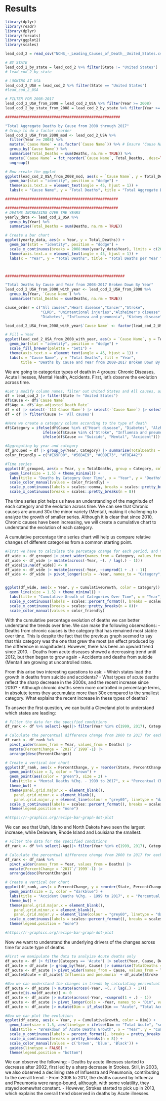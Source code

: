 # Results

```r
library(dplyr)
library(readr)
library(dplyr)
library(forcats)
library(ggplot2)
library(scales)
```


```r
lead_cod_2 = read_csv("NCHS_-_Leading_Causes_of_Death__United_States.csv")

# BY STATE
lead_cod_2_by_state = lead_cod_2 %>% filter(State != "United States")
# lead_cod_2_by_state

# LOOKING AT USA
lead_cod_2_USA = lead_cod_2 %>% filter(State == "United States")
#lead_cod_2_USA

# FILTER FOR 2008-2017
lead_cod_2_USA_from_2008 = lead_cod_2_USA %>% filter(Year >= 2008)
lead_cod_2_by_state_from_2008 = lead_cod_2_by_state %>% filter(Year >= 2008)
```

```r
####################################################

"Total Aggregate Deaths by Cause from 2008 through 2017"
# Group to do a factor reorder
lead_cod_2_USA_from_2008_mod <- lead_cod_2_USA %>% 
  filter(Year >= 2008) %>%
  mutate(`Cause Name` = as.factor(`Cause Name`)) %>% # Ensure 'Cause Name' is a factor
  group_by(`Cause Name`) %>%
  summarise(Total_Deaths = sum(Deaths, na.rm = TRUE)) %>%
  mutate(`Cause Name` = fct_reorder(`Cause Name`, Total_Deaths, .desc=TRUE)) %>%
  ungroup()

# Now create the ggplot
ggplot(lead_cod_2_USA_from_2008_mod, aes(x = `Cause Name`, y = Total_Deaths)) +
  geom_bar(stat = "identity", position = "dodge") +
  theme(axis.text.x = element_text(angle = 45, hjust = 1)) +
  labs(x = "Cause Name", y = "Total Deaths", title = "Total Aggregate Deaths by Cause from 2008 through 2017")

###################################################
```

```r
###################################################
# DEATHS INCREASING OVER THE YEARS
yearly_data <- lead_cod_2_USA %>%
  group_by(Year) %>%
  summarise(Total_Deaths = sum(Deaths, na.rm = TRUE))

# Create a bar chart
ggplot(yearly_data, aes(x = Year, y = Total_Deaths)) +
  geom_bar(stat = "identity", position = "dodge") +
  scale_x_continuous(breaks = 2008:max(yearly_data$Year), limits = c(2007, 2018)) +
  theme(axis.text.x = element_text(angle = 45, hjust = 1)) +
  labs(x = "Year", y = "Total Deaths", title = "Total Deaths per Year from 2008 Onwards")



######################################################


```


```r
"Total Deaths by Cause and Year from 2008-2017 Broken Down By Year"
lead_cod_2_USA_from_2008_with_year <- lead_cod_2_USA_from_2008 %>% 
  group_by(Year, `Cause Name`) %>%
  summarise(Total_Deaths = sum(Deaths, na.rm = TRUE)) 

cause_order = c("All causes","Heart disease","Cancer","Stroke", 
                "CLRD", "Unintentional injuries","Alzheimer's disease", 
                "Diabetes", "Influenza and pneumonia", "Kidney disease","Suicide" )

lead_cod_2_USA_from_2008_with_year$`Cause Name` <- factor(lead_cod_2_USA_from_2008_with_year$`Cause Name`, levels = cause_order)

# Fill = Year
ggplot(lead_cod_2_USA_from_2008_with_year, aes(x = `Cause Name`, y = Total_Deaths, fill = as.factor(Year))) +
  geom_bar(stat = "identity", position = "dodge") +
  scale_fill_brewer(palette = "Set1") +
  theme(axis.text.x = element_text(angle = 45, hjust = 1)) +
  labs(x = "Cause Name", y = "Total Deaths", fill = "Year", 
       title = "Deaths by Cause and Year from 2008-2017 Broken Down By Year")
```




We are going to categorize types of death in 4 groups: Chronic Diseases, Acute Illnesses, Mental Health, Accidents. First, let's observe the evolution across time.

```r
#Let's modify column names, filter out United States and All causes, as they are redundant for this anaylsis.
df = lead_cod_2 |> filter(State != "United States")
df$Cause <- df$`Cause Name`
df$Age <- df$`Age-adjusted Death Rate`
df = df |> select(-`113 Cause Name`) |> select(-`Cause Name`) |> select(-`Age-adjusted Death Rate`)
df = df |> filter(Cause != 'All causes')

#Here we create a category column according to the type of death
df$Category = ifelse(df$Cause %in% c("Heart disease", "Diabetes", "Alzheimer's disease", "Cancer", "CLRD", "Kidney disease"), "Chronic",
                 ifelse(df$Cause %in% c("Stroke", "Influenza and pneumonia"), "Acute",
                 ifelse(df$Cause == "Suicide", "Mental", "Accident")))

#Aggregating by year and category
df_grouped = df |> group_by(Year, Category) |> summarise(TotalDeaths = sum(Deaths, na.rm = TRUE), .groups = 'drop')
color_friendly = c("#E69F00", "#56B4E9", "#009E73", "#F0E442")

#Time series
ggplot(df_grouped, aes(x = Year, y = TotalDeaths, group = Category, color = Category)) +
  geom_line(size = 1.5) + theme_minimal() + 
  labs(title = "Deaths by Category Over Time", x = "Year", y = "Deaths", color = "Category") +
  scale_color_manual(values = color_friendly) +
  scale_y_continuous(labels = scales::comma, breaks = scales::pretty_breaks(n = 8)) + 
  scale_x_continuous(breaks = scales::pretty_breaks(n = 8))
```
The time series plot helps us have an understanding of the magnitude of each category and the evolution across time. We can see that Chronic causes are around 30x the minor variety (Mental), making it challenging to analyze the growth of smaller series. Although it is clear that since 2010, Chronic causes have been increasing, we will create a cumulative chart to understand the evolution of each category.

A cumulative percentage time series chart will help us compare relative changes of different categories from a common starting point.


```r
#First we have to calculate the percetage change for each period, and the accumulate it through the years:
df_wide <- df_grouped |> pivot_wider(names_from = Category, values_from = TotalDeaths, values_fill = list(TotalDeaths = 0))
df_wide <- df_wide |> mutate(across(-Year, ~(. / lag(.) - 1)))
df_wide[is.na(df_wide)] <- 0
df_wide <- df_wide |> mutate(across(-Year, ~cumprod(1 + .) - 1))
df_wide <- df_wide |> pivot_longer(cols = -Year, names_to = "Category", values_to = "CumulativeGrowth")


ggplot(df_wide, aes(x = Year, y = CumulativeGrowth, color = Category)) +
  geom_line(size = 1.5) + theme_minimal() + 
  labs(title = "Cumulative Growth of Categories Over Time", x = "Year", y = "Cumulative Growth") +
  scale_y_continuous(labels = scales::percent_format(), breaks = scales::pretty_breaks(n = 8)) + 
  scale_x_continuous(breaks = scales::pretty_breaks(n = 8))+
  scale_color_manual(values = color_friendly)
```
With the cumulative percentage evolution of deaths we can better understand the trends over time. We can make the following observations:
- Deaths from chronic causes is the category that has remained most stable over time. This is despite the fact that the previous graph seemed to say that this category was the one that grew the most (an effect produced by the difference in magnitudes). However, there has been an upward trend since 2010.
- Deaths from acute diseases showed a decreasing trend until 2012, but then began to grow again
- Accidents and deaths from suicide (Mental) are growing at uncontrolled rates.

From this arise two interesting questions to ask:
- Which states lead the growth in deaths from suicide and accidents?
- What types of acute deaths reflect the sharp decrease in the 2000s, and the recent increase since 2010?
- Although chronic deaths seem more controlled in percentage terms, in absolute terms they accumulate more than 30x compared to the smallest category. What explains the recent increase in these types of deaths?


To answer the first question, we can build a Cleveland plot to understand which states are leading:

```r


# Filter the data for the specified conditions
df_rank <- df %>% select(-Age)|> filter(Year %in% c(1999, 2017), Category == "Mental")

# Calculate the percentual difference change from 2000 to 2017 for each state
df_rank <- df_rank %>%
  pivot_wider(names_from = Year, values_from = Deaths) |>
  mutate(PercentChange = `2017`/`1999`-1) |>
  arrange(desc(PercentChange))

# Create a vertical bar chart
ggplot(df_rank, aes(x = PercentChange, y = reorder(State, PercentChange))) +
  geom_point(size = 3, color = "brown") +
  geom_point(aes(color = "green"), size = 2) +
  labs(title = "Mental Deaths %Chg. - 1999 to 2017", x = "Percentual Change", y = 'State') +
  theme_bw() +
  theme(panel.grid.major.x = element_blank(),
    panel.grid.minor.x = element_blank(),
    panel.grid.major.y = element_line(colour = "grey60", linetype = "dashed"))+
  scale_x_continuous(labels = scales::percent_format(), breaks = scales::pretty_breaks(n = 8))+ 
  theme(legend.position = "none")

#https://r-graphics.org/recipe-bar-graph-dot-plot

```
We can see that Utah, Idaho and North Dakota have seen the largest increase, while Delaware, Rhode Island and Louisiana the smallest.

```r
# Filter the data for the specified conditions
df_rank <- df %>% select(-Age)|> filter(Year %in% c(1999, 2017), Category == "Accident")

# Calculate the percentual difference change from 2000 to 2017 for each state
df_rank <- df_rank %>%
  pivot_wider(names_from = Year, values_from = Deaths) |>
  mutate(PercentChange = `2017`/`1999`-1) |>
  arrange(desc(PercentChange))

# Create a vertical bar chart
ggplot(df_rank, aes(x = PercentChange, y = reorder(State, PercentChange))) +
  geom_point(size = 3, color = "darkblue") +
  labs(title = "Accident Deaths %Chg. - 1999 to 2017", x = "Percentual Change", y = 'State') +
  theme_bw() +
  theme(panel.grid.major.x = element_blank(),
    panel.grid.minor.x = element_blank(),
    panel.grid.major.y = element_line(colour = "grey60", linetype = "dashed"))+
  scale_x_continuous(labels = scales::percent_format(), breaks = scales::pretty_breaks(n = 8))+ 
  theme(legend.position = "none")

#https://r-graphics.org/recipe-bar-graph-dot-plot

```

Now we want to understand the underlying drivers of the changes across time for acute type of deaths. 
```r
#First we manipulate the data to analyize Acute deaths only
df_acute <- df |> filter(Category == 'Acute') |> select(Year, Cause, Deaths)
df_acute = df_acute |> group_by(Year, Cause) |> summarise(TotalDeaths = sum(Deaths, na.rm = TRUE), .groups = 'drop')
df_acute <- df_acute |> pivot_wider(names_from = Cause, values_from = TotalDeaths, values_fill = list(TotalDeaths = 0))
df_acute$Acute = df_acute$`Influenza and pneumonia` + df_acute$Stroke

#Now we can understand the changes in trends by calculating percentual changes:
df_acute <- df_acute |> mutate(across(-Year, ~(. / lag(.) - 1)))
df_acute[is.na(df_acute)] <- 0
df_acute <- df_acute |> mutate(across(-Year, ~cumprod(1 + .) - 1))
df_acute <- df_acute |> pivot_longer(cols = -Year, names_to = "Dim", values_to = "CumulativeGrowth")
df_acute <- df_acute |> mutate(Dim = if_else(Dim == "Acute", "Total Acute", Dim))

#Now we can plot the evolution:
ggplot(df_acute, aes(x = Year, y = CumulativeGrowth, color = Dim)) +
  geom_line(size = 1.5, aes(linetype = ifelse(Dim == "Total Acute", "solid", "dashed"))) +
  labs(title = "Breakdown of Acute Deaths Growth", x = "Year", y = "Cumulative Growth") +
  scale_y_continuous(labels = percent_format(), breaks = pretty_breaks(n = 8)) + 
  scale_x_continuous(breaks = pretty_breaks(n = 8)) +
  scale_color_manual(values = c('brown', 'blue', 'Black')) +
  guides(linetype = FALSE) +
  theme(legend.position = "bottom")
```
We can observe the following:
- Deaths by acute illnesses started to decrease after 2002, first led by a sharp decrease in Strokes. Still, in 2003, we also observed a declining rate of Influenza and Pneumonia, contributing to the overall trend.
- From 2008 to 2017, the deaths caused by Influenza and Pneumonia were range-bound, although, with some volatility, they stayed somewhat constant.
- However, Strokes started to pick up in 2013, which explains the overall trend observed in deaths by Acute illnesses.
